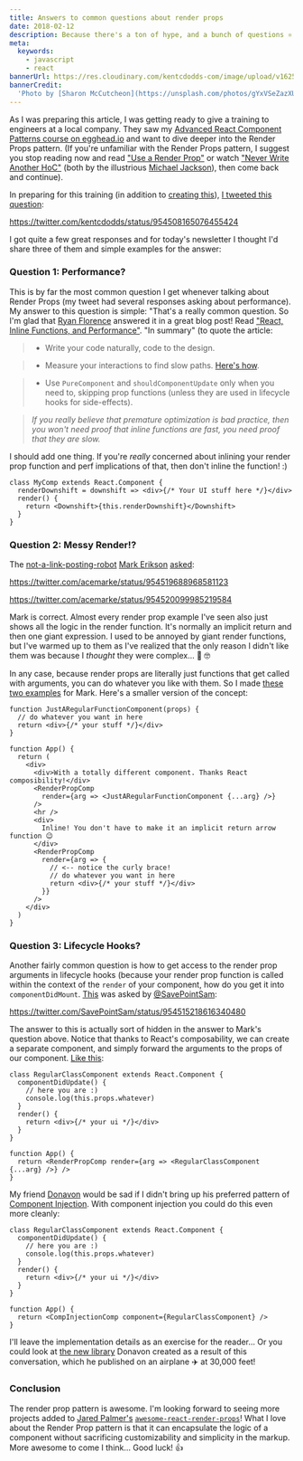 ```yaml
---
title: Answers to common questions about render props
date: 2018-02-12
description: Because there's a ton of hype, and a bunch of questions ⚛️
meta:
  keywords:
    - javascript
    - react
bannerUrl: https://res.cloudinary.com/kentcdodds-com/image/upload/v1625031934/kentcdodds.com/content/blog/answers-to-common-questions-about-render-props/images/banner.jpg
bannerCredit:
  'Photo by [Sharon McCutcheon](https://unsplash.com/photos/gYxVSeZazXU)'
---
```


As I was preparing this article, I was getting ready to give a training to
engineers at a local company. They saw my
[Advanced React Component Patterns course on egghead.io](http://kcd.im/advanced-react)
and want to dive deeper into the Render Props pattern. (If you're unfamiliar
with the Render Props pattern, I suggest you stop reading now and read
["Use a Render Prop"](https://cdb.reacttraining.com/use-a-render-prop-50de598f11ce)
or watch ["Never Write Another HoC"](https://youtu.be/BcVAq3YFiuc) (both by the
illustrious [Michael Jackson](https://twitter.com/mjackson)), then come back and
continue).

In preparing for this training (in addition to
[creating this](https://codesandbox.io/s/k2krnxml7r)),
[I tweeted this question](https://twitter.com/kentcdodds/status/954508165076455424):

https://twitter.com/kentcdodds/status/954508165076455424

I got quite a few great responses and for today's newsletter I thought I'd share
three of them and simple examples for the answer:

### Question 1: Performance?

This is by far the most common question I get whenever talking about Render
Props (my tweet had several responses asking about performance). My answer to
this question is simple: "That's a really common question. So I'm glad that
[Ryan Florence](https://twitter.com/ryanflorence) answered it in a great blog
post! Read
["React, Inline Functions, and Performance"](https://cdb.reacttraining.com/react-inline-functions-and-performance-bdff784f5578).
"In summary" (to quote the article:

> - Write your code naturally, code to the design.

> - Measure your interactions to find slow paths.
>   [Here's how](https://reactjs.org/blog/2016/11/16/react-v15.4.0.html#profiling-components-with-chrome-timeline).

> - Use `PureComponent` and `shouldComponentUpdate` only when you need to,
>   skipping prop functions (unless they are used in lifecycle hooks for
>   side-effects).

> _If you really believe that premature optimization is bad practice, then you
> won't need proof that inline functions are fast, you need proof that they are
> slow._

I should add one thing. If you're _really_ concerned about inlining your render
prop function and perf implications of that, then don't inline the function! :)

```tsx
class MyComp extends React.Component {
  renderDownshift = downshift => <div>{/* Your UI stuff here */}</div>
  render() {
    return <Downshift>{this.renderDownshift}</Downshift>
  }
}
```

### Question 2: Messy Render!?

The
[not-a-link-posting-robot](https://twitter.com/acemarke/status/872207875812098048)
[Mark Erikson](https://twitter.com/acemarke)
[asked](https://twitter.com/acemarke/status/954519688968581123):

https://twitter.com/acemarke/status/954519688968581123

https://twitter.com/acemarke/status/954520099985219584

Mark is correct. Almost every render prop example I've seen also just shows all
the logic in the render function. It's normally an implicit return and then one
giant expression. I used to be annoyed by giant render functions, but I've
warmed up to them as I've realized that the only reason I didn't like them was
because I _thought_ they were complex... 🤔 🤓

In any case, because render props are literally just functions that get called
with arguments, you can do whatever you like with them. So I made
[these two examples](https://codesandbox.io/s/ry4qwpnzqp) for Mark. Here's a
smaller version of the concept:

```tsx
function JustARegularFunctionComponent(props) {
  // do whatever you want in here
  return <div>{/* your stuff */}</div>
}

function App() {
  return (
    <div>
      <div>With a totally different component. Thanks React composibility!</div>
      <RenderPropComp
        render={arg => <JustARegularFunctionComponent {...arg} />}
      />
      <hr />
      <div>
        Inline! You don't have to make it an implicit return arrow function 😉
      </div>
      <RenderPropComp
        render={arg => {
          // <-- notice the curly brace!
          // do whatever you want in here
          return <div>{/* your stuff */}</div>
        }}
      />
    </div>
  )
}
```

### Question 3: Lifecycle Hooks?

Another fairly common question is how to get access to the render prop arguments
in lifecycle hooks (because your render prop function is called within the
context of the `render` of your component, how do you get it into
`componentDidMount`.
[This](https://twitter.com/SavePointSam/status/954515218616340480) was asked by
[@SavePointSam](https://twitter.com/SavePointSam):

https://twitter.com/SavePointSam/status/954515218616340480

The answer to this is actually sort of hidden in the answer to Mark's question
above. Notice that thanks to React's composability, we can create a separate
component, and simply forward the arguments to the props of our component.
[Like this](https://codesandbox.io/s/6437r9qqk):

```tsx
class RegularClassComponent extends React.Component {
  componentDidUpdate() {
    // here you are :)
    console.log(this.props.whatever)
  }
  render() {
    return <div>{/* your ui */}</div>
  }
}

function App() {
  return <RenderPropComp render={arg => <RegularClassComponent {...arg} />} />
}
```

My friend [Donavon](https://twitter.com/donavon) would be sad if I didn't bring
up his preferred pattern of
[Component Injection](http://americanexpress.io/faccs-are-an-antipattern). With
component injection you could do this even more cleanly:

```tsx
class RegularClassComponent extends React.Component {
  componentDidUpdate() {
    // here you are :)
    console.log(this.props.whatever)
  }
  render() {
    return <div>{/* your ui */}</div>
  }
}

function App() {
  return <CompInjectionComp component={RegularClassComponent} />
}
```

I'll leave the implementation details as an exercise for the reader... Or you
could look at [the new library](http://npm.im/render-props) Donavon created as a
result of this conversation, which he published on an airplane ✈️ at 30,000
feet!

### Conclusion

The render prop pattern is awesome. I'm looking forward to seeing more projects
added to [Jared Palmer's](https://twitter.com/jaredpalmer)
[`awesome-react-render-props`](https://github.com/jaredpalmer/awesome-react-render-props)!
What I love about the Render Prop pattern is that it can encapsulate the logic
of a component without sacrificing customizability and simplicity in the markup.
More awesome to come I think... Good luck! 👍
